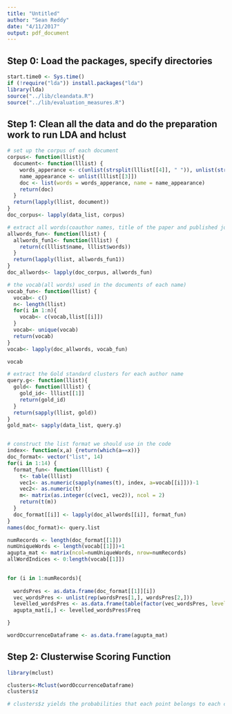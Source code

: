 ```yaml
---
title: "Untitled"
author: "Sean Reddy"
date: "4/11/2017"
output: pdf_document
---
```


## Step 0: Load the packages, specify directories
```r
start.time0 <- Sys.time()
if (!require("lda")) install.packages("lda")
library(lda)
source("../lib/cleandata.R")
source("../lib/evaluation_measures.R")
```

## Step 1: Clean all the data and do the preparation work to run LDA and hclust
```r
# set up the corpus of each document
corpus<- function(llist){
  document<- function(lllist) {
    words_apperance <- c(unlist(strsplit(lllist[[4]], " ")), unlist(strsplit(lllist[[5]], " ")))
    name_appearance <- unlist(lllist[[3]])
    doc <- list(words = words_apperance, name = name_appearance)
    return(doc)
  }
  return(lapply(llist, document))
}
doc_corpus<- lapply(data_list, corpus)

# extract all words(coauthor names, title of the paper and published journal of each documentation)
allwords_fun<- function(llist) {
  allwords_fun1<- function(lllist) {
    return(c(lllist$name, lllist$words))
  }
  return(lapply(llist, allwords_fun1))
}
doc_allwords<- lapply(doc_corpus, allwords_fun)

# the vocab(all words) used in the documents of each name)
vocab_fun<- function(llist) {
  vocab<- c()
  n<- length(llist)
  for(i in 1:n){
    vocab<- c(vocab,llist[[i]])
  }
  vocab<- unique(vocab)
  return(vocab)
}
vocab<- lapply(doc_allwords, vocab_fun)

vocab

# extract the Gold standard clusters for each author name
query.g<- function(llist){
  gold<- function(lllist) {
    gold_id<- lllist[[1]]
    return(gold_id)
  }
  return(sapply(llist, gold))
}
gold_mat<- sapply(data_list, query.g)


# construct the list format we should use in the code
index<- function(x,a) {return(which(a==x))}
doc_format<- vector("list", 14)
for(i in 1:14) {
  format_fun<- function(lllist) {
    t<- table(lllist)
    vec1<- as.numeric(sapply(names(t), index, a=vocab[[i]]))-1
    vec2<- as.numeric(t)
    m<- matrix(as.integer(c(vec1, vec2)), ncol = 2)
    return(t(m))
  }
  doc_format[[i]] <- lapply(doc_allwords[[i]], format_fun)
}
names(doc_format)<- query.list

```

```r
numRecords <- length(doc_format[[1]])
numUniqueWords <- length(vocab[[1]])+1
agupta_mat <- matrix(ncol=numUniqueWords, nrow=numRecords)
allWordIndices <- 0:length(vocab[[1]])

  
for (i in 1:numRecords){
  
  wordsPres <- as.data.frame(doc_format[[1]][i])
  vec_wordsPres <- unlist(rep(wordsPres[1,], wordsPres[2,]))
  levelled_wordsPres <- as.data.frame(table(factor(vec_wordsPres, levels=allWordIndices)))
  agupta_mat[i,] <- levelled_wordsPres$Freq

}

wordOccurrenceDataframe <- as.data.frame(agupta_mat)

```

## Step 2: Clusterwise Scoring Function

```R

library(mclust)

clusters<-Mclust(wordOccurrenceDataframe)
clusters$z

# clusters$z yields the probabilities that each point belongs to each cluster, we can use this as an interpretation for score: "s(f(tk,⇤)) indicates the preference for the prediction that all the elements {Ri ...Rj} co-refer."

```





